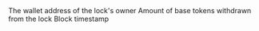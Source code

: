 <ParamField path="provider">
The wallet address of the lock&#x27;s owner
</ParamField>
<ParamField path="value">
Amount of base tokens withdrawn from the lock
</ParamField>
<ParamField path="ts">
Block timestamp
</ParamField>
